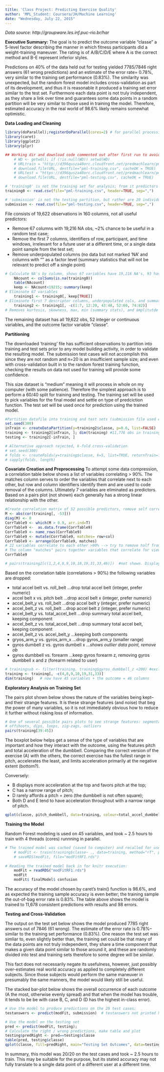 ```yaml
---
title: 'Class Project: Predicting Exercise Quality'
author: 'MPL_Student: Coursera/JH/Machine Learning'
date: "Wednesday, July 22, 2015"
---
```

*Data source: http://groupware.les.inf.puc-rio.br/har*

**Executive Summary:**
The goal is to predict the outcome variable "classe" a 5-level factor describing the manner in which fitness participants did a weight-training maneuver. The rating is of A/B/C/D/E where A is the correct method and B-E represent inferior styles. 

Predictions on 40% of the data held out for testing yielded 7785/7846 right answers (61 wrong predictions) and an estimate of the error rate= 0.78%, very similar to the training set performance (0.83%). The similarity was unexpected, but the random forest model includes cross-validation as part of its development, and thus it is reasonable it produced a training set error similar to the test set. Furthermore each data point is not truly independent, as they share a link over time and guarantees some data points in a random partition will be very similar to those used in training the model. Therefore, estimated accuracy in the real world of 98.6% likely remains somewhat optimistic.

**Data Loading and Cleaning**

```r
library(doParallel);registerDoParallel(cores=2) # for parallel processing on my PC
library(caret)
library(ggplot2)
library(plyr)
```

```r
## Working dir and download code commented out after first run to avoid repeating 
    # WD <- getwd(); if (!is.null(WD)) setwd(WD)    
    # URLtrain = "http://d396qusza40orc.cloudfront.net/predmachlearn/pml-training.csv"  
    # download.file(URL, destfile="pml-training.csv", cacheOK = TRUE)
    # URLtest = "https://d396qusza40orc.cloudfront.net/predmachlearn/pml-testing.csv"
    # download.file(URL, destfile="pml-testing.csv", cacheOK = TRUE)

# 'training0' is not the training set for analysis; from it predictors will be chosen.
training0 <- read.csv(file="pml-training.csv", header=TRUE, sep=",")

# 'submission' is not the testing partition, but rather are 20 individual test cases.
submission <- read.csv(file="pml-testing.csv", header=TRUE, sep=",")
```

File consists of 19,622 observations in 160 columns, not all useful predictors:

- Remove 67 columns with 19,216 NA obs, ~2% chance to be useful in a random test case; 
- Remove the first 7 columns, identifiers of row, participant, and time windows,
irrelevant for a future user at a different time, or a single data point sample from the test set;
- Remove underpopulated columns (no data but not marked 'NA' and columns with "" as a factor level (summary statistics that will not be relevant to predict off a single point)

```r
# Calculate NA's by column, shows 67 variables have 19,216 NA's, 93 have 0
    NAcount <- colSums(is.na(training0))
    table(NAcount)      
    keep <- NAcount<19215; summary(keep)       
# Eliminate 67 variables
    training1 <- training0[, keep[TRUE]]
# Eliminate first 7 descriptor columns, underpopulated cols, and summary statistics
    training2 <- training1[, -c(1:7, 12:20, 43:48, 52:60, 74:82)]
# Removes kurtosis, skewness, max, min (summary stats), and amplitutde (underpopulated)
```
The remaining dataset has all 19,622 obs, 52 integer or continuous variables, and 
the outcome factor variable "classe".

**Partitioning**

The downloaded 'training' file has sufficient observations to partition into training and test sets prior to any model building activity, in order to validate the resulting model. The submission test cases will not accomplish this since they are not random and n=20 is an insufficient sample size; and even with cross-validation built in to the random forest training function,  checking the results on data not used for training will provide some confidence. 

This size dataset is "medium" meaning it will process in whole on my computer (with some patience). Therefore the simplest approach is to perform a 60/40 split for training and testing. The training set will be used to pick variables for the final model and settle on type of predciction function. The test set will be used once for prediction using the trained model.

```r
#Partition datafile into training and test sets (submission file used only for grading)
set.seed(300)
inTrain <- createDataPartition(y=training2$classe, p=0.6, list=FALSE)
training <- training2[inTrain, ]; dim(training) #11,776 obs in training set
testing <- training2[-inTrain, ] 

# Alternative approach rejected, k-fold cross-validation
# set.seed(300)
# folds <- createFolds(y=training$classe, k=5, list=TRUE, returnTrain=TRUE)
# sapply(folds, length)
```
 
**Covariate Creation and Preprocessing**
To attempt some data compression, a correlation table below shows a list of variables correlating > 90%. The matches column serves to order the variables that correlate next to each other, but row and column identifiers identify them and are used to code removal of the columns. Ultimately 7 variables are eliminated as predictors. Based on a pairs plot (not shown) each generally has a strong linear relationship with the other.

```r
#Create correlation matrix of 52 possible predictors, remove self correlations on diagonal
M <- abs(cor(training[, -53]))
diag(M) <- 0
CorrTable9 <- which(M > 0.9, arr.ind=T)
CorrTable9 <-  as.data.frame(CorrTable9)
CorrTable9 <- name_rows(CorrTable9)
CorrTable9 <- mutate(CorrTable9, matches= row+col)
CorrTable9 <- arrange(CorrTable9, matches)
# 22 variables correlate to each other >90% --> try to remove half from training set
# The column "matches" pairs together variables that correlate for viewing
CorrTable9
```

```r
# pairs(training2[c(1,2,4,8,9,10,18,19,31,33,46)])  #not shown. Displays linearity of covariates.
```

Based on the correlation table (correlations > 90%) the following variables are dropped:

- total accel belt vs. roll_belt        ...drop total accel belt (integer, prefer numeric)
- accel belt x vs. pitch belt           ...drop accel belt x  (integer, prefer numeric)
- accel_belt_y vs. roll_belt            ...drop accel belt y (integer, prefer numeric)  
- accel_belt_z vs. roll_belt            ...drop accel belt z (integer, prefer numeric)
- accel_belt_y vs. total_accel_belt     ...drop summary total accel belt, keeping component
- accel_belt_z vs. total_accel_belt     ...drop summary total accel belt, keeping component
- accel_belt_z vs. accel_belt_y         ...keeping both components
- gryos_arm_y vs. gyros_arm_x           ...drop gyros_arm_y  (smaller range)
- gyros dumbell z vs. gyros dumbell x   ...*shows outlier data point, remove ob*
- gyros dumbbell vs. forearm            ...keep gyros forearm z, removing gyros dumbbell x and z (forearm related to user)

```r
# trainingsub <- filter(training, training$gyros_dumbbell_z <200) #excludes outlier
training <- training[, -c(4,8,9,10,19,31,33)]
dim(training)   # now have 45 variables + the outcome = 46 columns
```

**Exploratory Analysis on Training Set**

The pairs plot shown below shows the nature of the variables being kept--and their strange features. It is these strange features (and noise) that beg the power of many variables, so it is not immediately obvious how to reduce it further without risking loss of information.

```r
# One of several possible pairs plots to see strange features: segmentation, curves, tails, 
# offshoots, dips, loops, zig-zags, outliers
pairs(training[39:45])  
```

The boxplot below helps get a sense of the type of variables that are important and how they interact with the outcome, using the features pitch and total acceleration of the dumbbell. Comparing the correct version of the exercise (A) with the others, the correct exercise has the fullest range in pitch, accelerates the least, and limits acceleration primarily at the negative extent (bottom?). 

Conversely:

- B displays more acceleration at the top and favors pitch at the top; 
- C has a narrow range of pitch; 
- D rarely affords a pitch = zero (the dumbbell is not often square); 
- Both D and E tend to have acceleration throughout with a narrow range of pitch. 

```r
qplot(classe, pitch_dumbbell, data=training, colour=total_accel_dumbbell, geom=c("boxplot", "jitter"))
```

**Training the Model**

Random Forest modeling is used on 45 variables, and took ~ 2.5 hours to train with 4 threads (cores) runnning in parallel.

```r
# The trained model was cached (saved to computer) and recalled for use. Code:
    # modFit <- train(training$classe~ ., data=training, method="rf", prox=TRUE)
    # saveRDS(modFit, file="modFitRF1.rds")
  
# Reading the trained model back in for knitr execution:
    modFit = readRDS("modFitRF1.rds")
    modFit
    modFit$ finalModel$ confusion
```

The accuracy of the model chosen by caret's train() function is 98.6%, and as expected the training sample accuracy is even better; the training sample the out-of-bag error rate is 0.83%. The table above shows the model is trained to 11,678 consistent predictions with results and 98 errors.

**Testing and Cross-Validation**

The output on the test set below shows the model produced 7785 right answers out of 7846 (61 wrong). The estimate of the error rate is 0.78%--similar to the training set performance (0.83%). One reason the test set was simliar to, even slightly better than, the training set could be that many of the data points are not truly independent, they share a time component that makes a given data point similar to those around it, and these are randomly divided into test and training sets therefore to some degree will be similar. 

This fact does not necessarily negate its usefulness, however, just possibly over-estimates real world accuracy as applied to completely different subjects. Since those subjects would perform the same maneuver in presumably the same manners, the model would likely still be useful.

The stacked bar-plot below shows the overall occurrence of each outcome (A the most, otherwise evenly spread) and that when the model has trouble, it tends to be be with case B, C, and D (D has the highest in-class error). 

```r
# Use the model to produce predictions on the 20 test cases:
testanswers <- predict(modFit, submission)  # testanswers not printed here

# Use the model on the testing set
pred <- predict(modFit, testing); 
# Calculate the right / wrong predictions, make table and plot
testing$predRight <- pred==testing$classe
table(pred, testing$classe)
qplot(classe, fill=predRight, main="Testing Set Outcomes", data=testing)
```

In summary, this model was 20/20 on the test cases and took ~ 2.5 hours to train. This may be suitable for the purpose, but its stated accuracy may not fully translate to a single data point of a different user at a different time.
